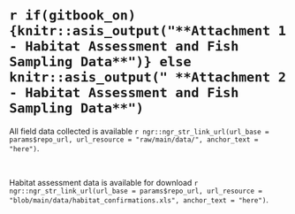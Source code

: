 #  `r if(gitbook_on){knitr::asis_output("**Attachment 1 - Habitat Assessment and Fish Sampling Data**")} else knitr::asis_output(" **Attachment 2 - Habitat Assessment and Fish Sampling Data**")` {-}

All field data collected is available `r ngr::ngr_str_link_url(url_base = params$repo_url, url_resource = "raw/main/data/", anchor_text = "here")`.

<br>

Habitat assessment data is available for download `r ngr::ngr_str_link_url(url_base = params$repo_url, url_resource = "blob/main/data/habitat_confirmations.xls", anchor_text = "here")`.
